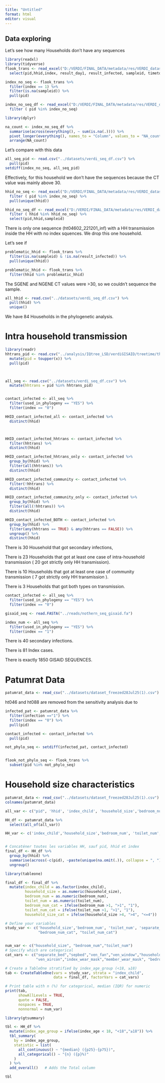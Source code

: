 ```yaml
---
title: "Untitled"
format: html
editor: visual
---
```


## Data exploring

Let's see how many Households don't have any sequences

```r
library(readxl)
library(tidyverse)
flook_trans <- read_excel("D:/VERDI/FINAL_DATA/metadata/res/VERDI_dataset_250522_endformatted (1).xlsx") %>% 
  select(pid,hhid,index, result_day1, result_infected, sampleid, timetoinf, ngene_infected, sgene_infected)

index_no_seq <- flook_trans %>% 
  filter(index == 1) %>% 
  filter(is.na(sampleid)) %>% 
  pull(pid)

index_no_seq_df <- read_excel("D:/VERDI/FINAL_DATA/metadata/res/VERDI_dataset_250522_endformatted (1).xlsx") %>% 
  filter ( pid %in% index_no_seq)

library(dplyr)

na_count <- index_no_seq_df %>%
  summarise(across(everything(), ~ sum(is.na(.)))) %>%
  pivot_longer(everything(), names_to = "Column", values_to = "NA_count") %>%
  arrange(NA_count)

```

Let's compare with this data

```r
all_seq_pid <- read.csv("../datasets/verdi_seq_df.csv") %>% 
  pull(pid)
setdiff(index_no_seq, all_seq_pid)
```

Effectively, for this household we don't have the sequences because the CT value was mainly above 30.

```r
hhid_no_seq <- read_excel("D:/VERDI/FINAL_DATA/metadata/res/VERDI_dataset_250522_endformatted (1).xlsx") %>% 
  filter ( pid %in% index_no_seq) %>%
  pull(unique(hhid))

hhid_no_seq_df <- read_excel("D:/VERDI/FINAL_DATA/metadata/res/VERDI_dataset_250522_endformatted (1).xlsx") %>% 
  filter ( hhid %in% hhid_no_seq) %>% 
  select(pid,hhid,sampleid)
```

There is only one sequence (ht04602_221201_inf) with a HH transmission inside the HH with no index squences. We drop this one household.

Let's see if

```r

problematic_hhid <- flook_trans %>%
  filter(is.na(sampleid) & !is.na(result_infected)) %>% 
  pull(unique(hhid))

problematic_hhid <- flook_trans %>% 
  filter(hhid %in% problematic_hhid)
```

The SGENE and NGENE CT values were \>30, so we couldn't sequence the sample.

```r
all_hhid <- read.csv("../datasets/verdi_seq_df.csv") %>% 
  pull(hhid) %>% 
  unique()
```

We have 84 Households in the phylogenetic analysis.

# Intra household transmission

```r
library(readr)
hhtrans_pid <- read.csv("../analysis/IQtree_LSD/verdiGISAID/treetime/threshold_hhtrans/d35_hhtrans_pid.csv") %>%
  mutate(pid = toupper(x)) %>% 
  pull(pid)


  
all_seq <- read.csv("../datasets/verdi_seq_df.csv") %>% 
  mutate(hhtrans = pid %in% hhtrans_pid)


contact_infected <- all_seq %>% 
  filter(used_in_phylogeny == "YES") %>% 
  filter(index == "0")

HHID_contact_infected_all <- contact_infected %>% 
  distinct(hhid)



HHID_contact_infected_hhtrans <- contact_infected %>% 
  filter(hhtrans) %>% 
  distinct(hhid)

HHID_contact_infected_hhtrans_only <- contact_infected %>%
  group_by(hhid) %>%
  filter(all(hhtrans)) %>%
  distinct(hhid)

HHID_contact_infected_community <- contact_infected %>%
  filter(!hhtrans) %>%
  distinct(hhid)

HHID_contact_infected_community_only <- contact_infected %>%
  group_by(hhid) %>%
  filter(all(!hhtrans)) %>%
  distinct(hhid)

HHID_contact_infected_BOTH <- contact_infected %>% 
  group_by(hhid) %>% 
  filter(any(hhtrans == TRUE) & any(hhtrans == FALSE)) %>%
  ungroup() %>% 
  distinct(hhid)

```

There is 30 Household that got secondary infections,

There is 23 Households that got at least one case of intra-household transmission ( 20 got strictly only HH transmission).

There is 10 Households that got at least one case of community transmission ( 7 got strictly only HH transmission ).

There is 3 Households that got both types on transmission.

```r
contact_infected <- all_seq %>% 
  filter(used_in_phylogeny == "YES") %>% 
  filter(index == "0")

gisaid_seq <- read.FASTA("../reads/nothern_seq_gisaid.fa")

index_num <- all_seq %>% 
  filter(used_in_phylogeny == "YES") %>% 
  filter(index == "1")
```

There is 40 secondary infections.

There is 81 Index cases.

There is exactly 1850 GISAID SEQUENCES.

# Patumrat Data

```r
patumrat_data <- read_csv("../datasets/dataset_freezed28Jul25(1).csv")
```

ht046 and ht088 are removed from the sensitivity analysis due to

```r
infected_pat <- patumrat_data %>% 
  filter(infection =="1") %>% 
  filter(index == "0") %>% 
  pull(pid)

contact_infected <- contact_infected %>% 
  pull(pid)

not_phylo_seq <- setdiff(infected_pat, contact_infected)


flook_not_phylo_seq <- flook_trans %>% 
  subset(pid %in% not_phylo_seq)


```

# Household size characteristics

```r
patumrat_data <- read_csv("../datasets/dataset_freezed28Jul25(1).csv")
colnames(patumrat_data)

all_var <- c("pid", 'hhid', 'index_child', 'household_size','bedroom_num', 'toilet_num', 'separate_bed', 'ven_fan', 'ven_window', 'ven_aircon', 'total_inhouse', 'household_size_cat', 'sepbed', 'septoilet', 'mask_ind', "index_wear_mask", "member_wear_mask")

HH_df <- patumrat_data %>% 
  select(all_of(all_var))

HH_var <- c('index_child','household_size','bedroom_num', 'toilet_num', 'separate_bed', 'ven_fan', 'ven_window', 'ven_aircon', 'total_inhouse', 'household_size_cat', 'sepbed', 'septoilet', 'mask_ind', "index_wear_mask", "member_wear_mask")


# Concaténer toutes les variables HH, sauf pid, hhid et index
final_df <- HH_df %>%
  group_by(hhid) %>%
  summarise(across(-c(pid), ~paste(unique(na.omit(.)), collapse = ", "), .names = "{col}")) %>%
  ungroup()

```

```r
library(tableone)

final_df <- final_df %>% 
  mutate(index_child = as.factor(index_child),
         household_size = as.numeric(household_size),
         bedroom_num = as.numeric(bedroom_num),
         toilet_num = as.numeric(toilet_num),
         bedroom_num_cat = ifelse(bedroom_num >1, ">1", "1"),
         toilet_num_cat = ifelse(toilet_num >1, ">1", "1"),
         household_size_cat = ifelse(household_size >4, ">4", "<=4"))

# Define your variables
study_var <- c('household_size','bedroom_num', 'toilet_num', 'separate_bed',"sepbed", 'ven_fan', 'ven_window', 'ven_aircon', 'total_inhouse', 'household_size_cat', "index_wear_mask", "member_wear_mask",
               "bedroom_num_cat", "toilet_num_cat")


num_var <- c("household_size", "bedroom_num","toilet_num")
# Specify which are categorical
cat_vars <- c("separate_bed","sepbed","ven_fan","ven_window","household_size_cat",
              "ven_aircon","index_wear_mask","member_wear_mask", "bedroom_num_cat", "toilet_num_cat")

# Create a TableOne stratified by index_age_group (<18, ≥18)
tab <- CreateTableOne(vars = study_var, strata = "index_child",
                      data = final_df, factorVars = cat_vars)

# Print table with n (%) for categorical, median (IQR) for numeric
print(tab, 
      showAllLevels = TRUE,
      quote = FALSE, 
      nospaces = TRUE,
      nonnormal = num_var)
```

```r
library(gtsummary)

tbl <- HH_df %>%
  mutate(index_age_group = ifelse(index_age < 18, "<18","≥18")) %>%
  tbl_summary(
    by = index_age_group,
    statistic = list(
      all_continuous() ~ "{median} ({p25}-{p75})",
      all_categorical() ~ "{n} ({p}%)"
    )
  ) %>%
  add_overall()   # Adds the Total column

tbl

```
